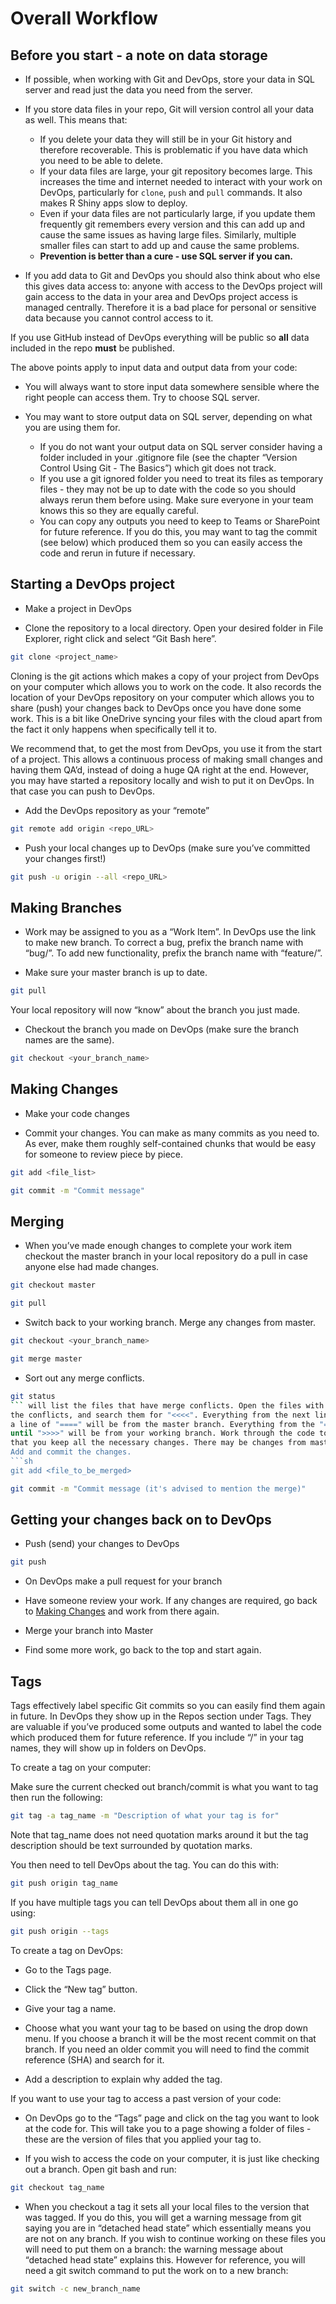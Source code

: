 # Overall Workflow


## Before you start - a note on data storage

- If possible, when working with Git and DevOps, store your data in SQL server and read just the data you need from the server.

- If you store data files in your repo, Git will version control all your data as well. This means that:
  + If you delete your data they will still be in your Git history and therefore recoverable. This is problematic if you have data which you need to be able to delete.
  + If your data files are large, your git repository becomes large. This increases the time and internet needed to interact with your work on DevOps, particularly for `clone`, `push` and `pull` commands. It also makes R Shiny apps slow to deploy.
  + Even if your data files are not particularly large, if you update them frequently git remembers every version and this can add up and cause the same issues as having large files. Similarly, multiple smaller files can start to add up and cause the same problems.
  + **Prevention is better than a cure - use SQL server if you can.**
  
- If you add data to Git and DevOps you should also think about who else this gives data access to: anyone with access to the DevOps project will gain access to the data in your area and DevOps project access is managed centrally. Therefore it is a bad place for personal or sensitive data because you cannot control access to it.

:::: {.infoboxred .exclamation data-latex=”excalamation”}

If you use GitHub instead of DevOps everything will be public so **all** data included in the repo **must** be published.

::::

The above points apply to input data and output data from your code:

- You will always want to store input data somewhere sensible where the right people can access them. Try to choose SQL server.

- You may want to store output data on SQL server, depending on what you are using them for.
  + If you do not want your output data on SQL server consider having a folder included in your .gitignore file (see the chapter "Version Control Using Git - The Basics") which git does not track.
  + If you use a git ignored folder you need to treat its files as temporary files - they may not be up to date with the code so you should always rerun them before using. Make sure everyone in your team knows this so they are equally careful.
  + You can copy any outputs you need to keep to Teams or SharePoint for future reference. If you do this, you may want to tag the commit (see below) which produced them so you can easily access the code and rerun in future if necessary.

## Starting a DevOps project

- Make a project in DevOps

- Clone the repository to a local directory. Open your desired folder in File Explorer, right click and select "Git Bash here".
```sh
git clone <project_name>
```

Cloning is the git actions which makes a copy of your project from DevOps on your computer which allows you to work on the code. It also records the location of your DevOps repository on your computer which allows you to share (push) your changes back to DevOps once you have done some work. This is a bit like OneDrive syncing your files with the cloud apart from the fact it only happens when specifically tell it to.

We recommend that, to get the most from DevOps, you use it from the start of a project. This allows a continuous process of making small changes and having them QA'd, instead of doing a huge QA right at the end. However, you may have started a repository locally and wish to put it on DevOps. In that case you can push to DevOps.

- Add the DevOps repository as your "remote"
```sh
git remote add origin <repo_URL>
```

- Push your local changes up to DevOps (make sure you've committed your changes first!)
```sh
git push -u origin --all <repo_URL>
```

## Making Branches

- Work may be assigned to you as a "Work Item". In DevOps use the link to make new branch. To correct a bug, prefix the branch name with "bug/". To add new functionality, prefix the branch name with "feature/".

- Make sure your master branch is up to date.
```sh 
git pull
```
Your local repository will now "know" about the branch you just made.

- Checkout the branch you made on DevOps (make sure the branch names are the same).
```sh 
git checkout <your_branch_name>
```

## Making Changes

- Make your code changes

- Commit your changes. You can make as many commits as you need to. As ever, make 
them roughly self-contained chunks that would be easy for someone to review piece by piece.
```sh
git add <file_list>
```
```sh
git commit -m "Commit message"
```

## Merging
- When you've made enough changes to complete your work item checkout the master 
branch in your local repository do a pull in case anyone else had made changes.
```sh 
git checkout master
```
```sh 
git pull
```

- Switch back to your working branch. Merge any changes from master.
```sh 
git checkout <your_branch_name>
```
```sh 
git merge master
```

- Sort out any merge conflicts.
```sh 
git status
``` will list the files that have merge conflicts. Open the files with 
the conflicts, and search them for "<<<<". Everything from the next line up until 
a line of "====" will be from the master branch. Everything from the "====" line 
until ">>>>" will be from your working branch. Work through the code to make sure 
that you keep all the necessary changes. There may be changes from master and your branch that you want to keep, so don't just idly delete things!
Add and commit the changes.
```sh 
git add <file_to_be_merged>
```
```sh 
git commit -m "Commit message (it's advised to mention the merge)"
```

## Getting your changes back on to DevOps

- Push (send) your changes to DevOps

```sh 
git push
```

- On DevOps make a pull request for your branch

- Have someone review your work. If any changes are required, go back to [Making Changes](#making-changes) and work from there again.

- Merge your branch into Master

- Find some more work, go back to the top and start again.

## Tags

Tags effectively label specific Git commits so you can easily find them again in future. In DevOps they show up in the Repos section under Tags. They are valuable if you've produced some outputs and wanted to label the code which produced them for future reference. If you include "/" in your tag names, they will show up in folders on DevOps.

To create a tag on your computer:

Make sure the current checked out branch/commit is what you want to tag then run the following:

```sh
git tag -a tag_name -m "Description of what your tag is for"

```
Note that tag_name does not need quotation marks around it but the tag description should be text surrounded by quotation marks.

You then need to tell DevOps about the tag. You can do this with:
```sh
git push origin tag_name
```

If you have multiple tags you can tell DevOps about them all in one go using:
```sh
git push origin --tags
```


To create a tag on DevOps:

- Go to the Tags page.

- Click the "New tag" button.

- Give your tag a name.

- Choose what you want your tag to be based on using the drop down menu. If you choose a branch it will be the most recent commit on that branch. If you need an older commit you will need to find the commit reference (SHA) and search for it.

- Add a description to explain why added the tag.

If you want to use your tag to access a past version of your code:

- On DevOps go to the "Tags" page and click on the tag you want to look at the code for. This will take you to a page showing a folder of files - these are the version of files that you applied your tag to.

- If you wish to access the code on your computer, it is just like checking out a branch. Open git bash and run:
```sh
git checkout tag_name
```
- When you checkout a tag it sets all your local files to the version that was tagged. If you do this, you will get a warning message from git saying you are in "detached head state" which essentially means you are not on any branch. If you wish to continue working on these files you will need to put them on a branch: the warning message about "detached head state" explains this. However for reference, you will need a git switch command to put the work on to a new branch:
```sh
git switch -c new_branch_name
```
